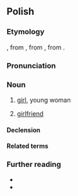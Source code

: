 ==Polish==

===Etymology===
{{inh+|pl|zlw-opl|dziewka}}, from {{m|zlw-opl|dziewa}}, from {{inh|pl|sla-pro|*děva}}, from {{inh|pl|ine-pro|*dʰeh₁(y)-}}.

===Pronunciation===
{{pl-p|a=pl-dziewczyna.ogg}}

===Noun===
{{pl-noun|f|dim=dziewczynka}}

# [[girl]], young woman
#: {{syn|pl|dziewczę|dziewka}}
#: {{ant|pl|chłopak}}
# [[girlfriend]]

====Declension====
{{pl-decl-noun-f}}

====Related terms====
{{col3|pl|title=adjective|dziewczęcy}}

===Further reading===
* {{R:pl:WSJP}}
* {{R:pl:PWN}}